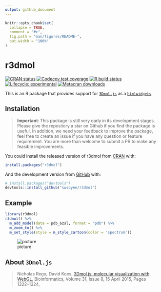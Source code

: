 ```yaml
---
output: github_document
---
```


<!-- README.md is generated from README.Rmd. Please edit that file -->

```r
knitr::opts_chunk$set(
  collapse = TRUE,
  comment = "#>",
  fig.path = "man/figures/README-",
  out.width = "100%"
)
```

# r3dmol

<!-- badges: start -->
[![CRAN status](https://www.r-pkg.org/badges/version/r3dmol)](https://CRAN.R-project.org/package=r3dmol)
[![Codecov test coverage](https://codecov.io/gh/swsoyee/r3dmol/branch/master/graph/badge.svg)](https://codecov.io/gh/swsoyee/r3dmol?branch=master)
[![R build status](https://github.com/swsoyee/r3dmol/workflows/R-CMD-check/badge.svg)](https://github.com/swsoyee/r3dmol/actions)
[![Lifecycle: experimental](https://img.shields.io/badge/lifecycle-experimental-orange.svg)](https://www.tidyverse.org/lifecycle/#experimental)
[![Metacran downloads](https://cranlogs.r-pkg.org/badges/grand-total/r3dmol)](https://cran.r-project.org/package=r3dmol)
<!-- badges: end -->

This is an R package that provides support for [`3Dmol.js`](https://3dmol.csb.pitt.edu/index.html) as a [`htmlwidgets`](https://www.htmlwidgets.org/).

## Installation

> **Important**: This package is still very early in its development stages. Please give the repository a star on Github if you find the package is useful. In addition, we need your feedback to improve the package, feel free to create an issue if you have any question or feature requirement. You are more than welcome to submit a PR to make any feasible improvements.

You could install the released version of r3dmol from [CRAN](https://CRAN.R-project.org) with:

``` r
install.packages("r3dmol")
```

And the development version from [GitHub](https://github.com/) with:

``` r
# install.packages("devtools")
devtools::install_github("swsoyee/r3dmol")
```

## Example

``` r
library(r3dmol)
r3dmol() %>%
  m_add_model(data = pdb_6zsl, format = "pdb") %>%
  m_zoom_to() %>%
  m_set_style(style = m_style_cartoon(color = 'spectrum'))
```

![picture](https://user-images.githubusercontent.com/20528423/92235475-aff64180-eeee-11ea-94b8-304ea64425b5.png)

## About `3Dmol.js`

> Nicholas Rego, David Koes, [3Dmol.js: molecular visualization with WebGL](https://academic.oup.com/bioinformatics/article/31/8/1322/213186), Bioinformatics, Volume 31, Issue 8, 15 April 2015, Pages 1322–1324,
